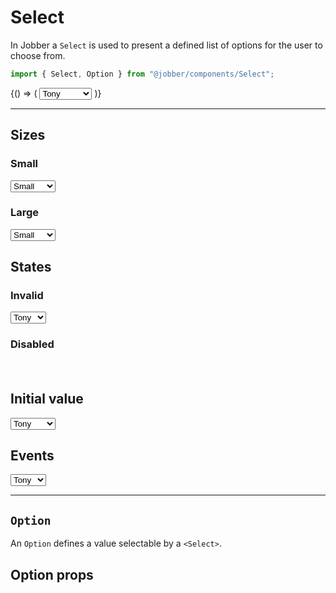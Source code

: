 
<Meta title="Components/Select" component={Select} />

# Select

In Jobber a `Select` is used to present a defined list of options for the user
to choose from.

```ts
import { Select, Option } from "@jobber/components/Select";
```

<Canvas>
  <Story name="Select">
    {() => (
      <Select placeholder="My best friend">
        <Option value="tony">Tony</Option>
        <Option value="quincy">Quincy</Option>
        <Option value="peppa">Peppa Pig</Option>
      </Select>
    )}
  </Story>
</Canvas>

<ArgsTable of={Select} story="Select" />

---

## Sizes

### Small

<Canvas>
  <Select size="small">
    <Option value="">Small</Option>
    <Option value="sad" disabled>
      Tony
    </Option>
    <Option value="old">Steve</Option>
    <Option value="splat">Natasha</Option>
  </Select>
</Canvas>

### Large

<Canvas>
  <Select size="large">
    <Option value="">Small</Option>
    <Option value="sad" disabled>
      Tony
    </Option>
    <Option value="old">Steve</Option>
    <Option value="splat">Natasha</Option>
  </Select>
</Canvas>

## States

### Invalid

<Canvas>
  <Select size="large" invalid={true}>
    <Option value="sad">Tony</Option>
    <Option value="old">Steve</Option>
  </Select>
</Canvas>

### Disabled

<Canvas>
  <Select size="large" disabled={true}>
    <Option value="sad">Tony</Option>
    <Option value="old">Steve</Option>
  </Select>
</Canvas>

## Initial value

<Canvas>
  <Select defaultValue="yoink">
    <Option value="sad">Tony</Option>
    <Option value="old">Steve</Option>
    <Option value="splat">Natasha</Option>
    <Option value="yoink">Vision</Option>
  </Select>
</Canvas>

## Events

<Canvas>
  <Select onChange={x => console.log(x)}>
    <Option value="sad">Tony</Option>
    <Option value="old">Steve</Option>
  </Select>
</Canvas>

---

## `Option`

An `Option` defines a value selectable by a `<Select>`.

## Option props

<ArgsTable of={Option} />
